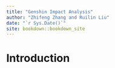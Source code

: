 ```yaml
--- 
title: "Genshin Impact Analysis"
author: "Zhifeng Zhang and Ruilin Liu"
date: "`r Sys.Date()`"
site: bookdown::bookdown_site
---
```


# Introduction

